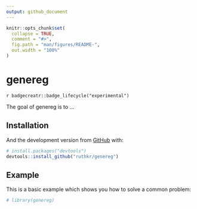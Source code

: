 ```yaml
---
output: github_document
---
```


<!-- README.md is generated from README.Rmd. Please edit that file -->

```r
knitr::opts_chunk$set(
  collapse = TRUE,
  comment = "#>",
  fig.path = "man/figures/README-",
  out.width = "100%"
)
```

# genereg

<!-- badges: start -->
`r badgecreatr::badge_lifecycle("experimental")`
<!-- badges: end -->

The goal of genereg is to ...

## Installation

<!--
You can install the released version of genereg from [CRAN](https://CRAN.R-project.org) with:

``` r
install.packages("genereg")
```
-->

And the development version from [GitHub](https://github.com/) with:

``` r
# install.packages("devtools")
devtools::install_github("ruthkr/genereg")
```
## Example

This is a basic example which shows you how to solve a common problem:

```r
# library(genereg)
```

